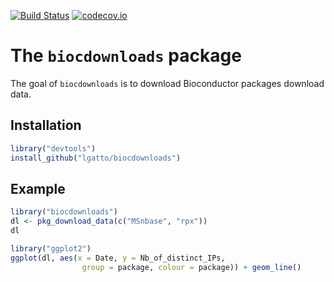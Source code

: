 [![Build Status](https://travis-ci.org/lgatto/biocdownloads.svg?branch=master)](https://travis-ci.org/lgatto/biocdownloads)
[![codecov.io](https://codecov.io/github/lgatto/biocdownloads/coverage.svg?branch=master)](https://codecov.io/github/lgatto/biocdownloads?branch=master)

# The `biocdownloads` package

The goal of `biocdownloads` is to download Bioconductor packages
download data.

## Installation

```r
library("devtools")
install_github("lgatto/biocdownloads")
```

## Example

```r
library("biocdownloads")
dl <- pkg_download_data(c("MSnbase", "rpx"))
dl
```

```r
library("ggplot2")
ggplot(dl, aes(x = Date, y = Nb_of_distinct_IPs,
                group = package, colour = package)) + geom_line()

```
